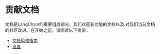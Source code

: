 # 贡献文档

文档是LangChain的重要组成部分。我们欢迎新功能的文档以及
对我们当前文档的社区改进。在开始之前，请阅读以下资源：

- [文档风格指南](/docs/contributing/documentation/style_guide/)
- [设置](/docs/contributing/documentation/setup/)
